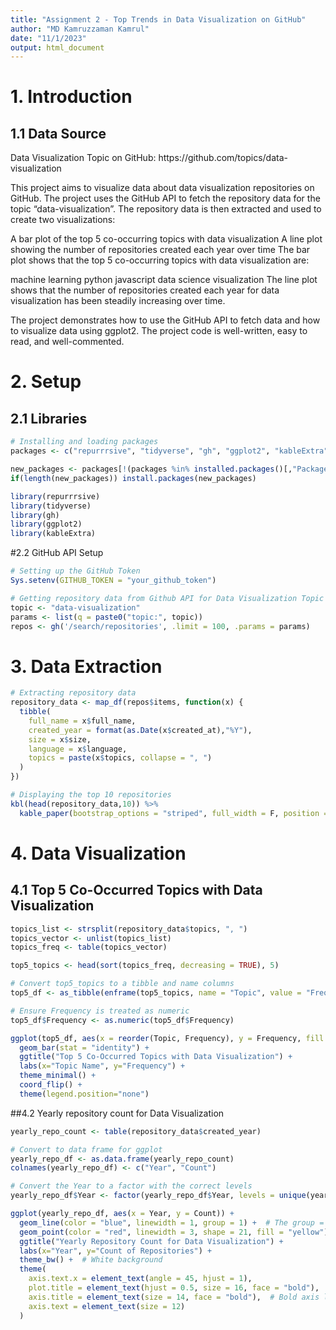 ---
title: "Assignment 2 - Top Trends in Data Visualization on GitHub"
author: "MD Kamruzzaman Kamrul"
date: "11/1/2023"
output: html_document
---

# 1. Introduction 

## 1.1 Data Source

Data Visualization Topic on GitHub: https://github.com/topics/data-visualization

This project aims to visualize data about data visualization repositories on GitHub. The project uses the GitHub API to fetch the repository data for the topic "data-visualization". The repository data is then extracted and used to create two visualizations:

A bar plot of the top 5 co-occurring topics with data visualization
A line plot showing the number of repositories created each year over time
The bar plot shows that the top 5 co-occurring topics with data visualization are:

machine learning
python
javascript
data science
visualization
The line plot shows that the number of repositories created each year for data visualization has been steadily increasing over time.

The project demonstrates how to use the GitHub API to fetch data and how to visualize data using ggplot2. The project code is well-written, easy to read, and well-commented.

# 2. Setup

## 2.1 Libraries

```{r setup, include=FALSE}
# Installing and loading packages
packages <- c("repurrrsive", "tidyverse", "gh", "ggplot2", "kableExtra")

new_packages <- packages[!(packages %in% installed.packages()[,"Package"])]
if(length(new_packages)) install.packages(new_packages)

library(repurrrsive)
library(tidyverse)
library(gh)
library(ggplot2)
library(kableExtra)

```


#2.2 GitHub API Setup
```{r}
# Setting up the GitHub Token
Sys.setenv(GITHUB_TOKEN = "your_github_token")

# Getting repository data from Github API for Data Visualization Topic
topic <- "data-visualization"
params <- list(q = paste0("topic:", topic))
repos <- gh('/search/repositories', .limit = 100, .params = params)

```

# 3. Data Extraction
```{r}
# Extracting repository data
repository_data <- map_df(repos$items, function(x) {
  tibble(
    full_name = x$full_name,
    created_year = format(as.Date(x$created_at),"%Y"),
    size = x$size,
    language = x$language,
    topics = paste(x$topics, collapse = ", ")
  )
})

# Displaying the top 10 repositories
kbl(head(repository_data,10)) %>%
  kable_paper(bootstrap_options = "striped", full_width = F, position = "center")

```


# 4. Data Visualization 

## 4.1 Top 5 Co-Occurred Topics with Data Visualization 

```{r}
topics_list <- strsplit(repository_data$topics, ", ")
topics_vector <- unlist(topics_list)
topics_freq <- table(topics_vector)

top5_topics <- head(sort(topics_freq, decreasing = TRUE), 5)

# Convert top5_topics to a tibble and name columns
top5_df <- as_tibble(enframe(top5_topics, name = "Topic", value = "Frequency"))

# Ensure Frequency is treated as numeric
top5_df$Frequency <- as.numeric(top5_df$Frequency)

ggplot(top5_df, aes(x = reorder(Topic, Frequency), y = Frequency, fill = Topic)) +
  geom_bar(stat = "identity") +
  ggtitle("Top 5 Co-Occurred Topics with Data Visualization") +
  labs(x="Topic Name", y="Frequency") +
  theme_minimal() +
  coord_flip() +  
  theme(legend.position="none")

```


##4.2 Yearly repository count for Data Visualization

```{r}
yearly_repo_count <- table(repository_data$created_year)

# Convert to data frame for ggplot
yearly_repo_df <- as.data.frame(yearly_repo_count)
colnames(yearly_repo_df) <- c("Year", "Count")

# Convert the Year to a factor with the correct levels
yearly_repo_df$Year <- factor(yearly_repo_df$Year, levels = unique(yearly_repo_df$Year))

ggplot(yearly_repo_df, aes(x = Year, y = Count)) + 
  geom_line(color = "blue", linewidth = 1, group = 1) +  # The group = 1 ensures the line connects the points
  geom_point(color = "red", linewidth = 3, shape = 21, fill = "yellow") +  # Colorful points
  ggtitle("Yearly Repository Count for Data Visualization") +
  labs(x="Year", y="Count of Repositories") +
  theme_bw() +  # White background
  theme(
    axis.text.x = element_text(angle = 45, hjust = 1),
    plot.title = element_text(hjust = 0.5, size = 16, face = "bold"),  # Centered, bold title
    axis.title = element_text(size = 14, face = "bold"),  # Bold axis labels
    axis.text = element_text(size = 12)
  ) 

```
